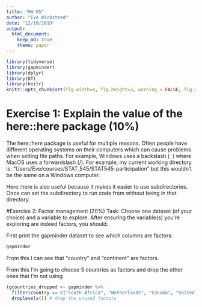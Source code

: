 ```yaml
---
title: "HW 05"
author: "Eve Wicksteed"
date: "12/10/2019"
output: 
  html_document:
    keep_md: true
    theme: paper
---
```


```r
library(tidyverse)
library(gapminder)
library(dplyr)
library(DT)
library(knitr)
knitr::opts_chunk$set(fig.width=4, fig.height=3, warning = FALSE, fig.align = "center")
```

# Exercise 1: Explain the value of the here::here package (10%)


The here::here package is useful for multiple reasons. Often people have different operating systems on their computers which can cause problems when setting file paths. For example, Windows uses a backslash ( \ ) where MacOS uses a forwardslash (/). 
For example, my current working directory is: "Users/Eve/courses/STAT_545/STAT545-participation" but this wouldn't be the same on a Windows computer. 

Here::here is also useful because it makes it easier to use subdirectories. Once can set the subdirectory to run code from without being in that directory. 


#Exercise 2: Factor management (20%)
Task: Choose one dataset (of your choice) and a variable to explore. After ensuring the variable(s) you’re exploring are indeed factors, you should:

First print the gapminder dataset to see which columns are factors:
```r
gapminder
```
From this I can see that "country" and "continent" are factors. 

From this I'm going to choose 5 countries as factors and drop the other ones that I'm not using
```r
(gcountries_dropped <- gapminder %>% 
  filter(country == c("South Africa", "Netherlands", "Canada", "United States", "Zambia")) %>% # choose only certain factors
  droplevels()) # drop the unused factors
```

